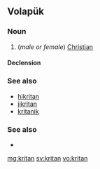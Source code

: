 ==Volapük==

===Noun===
{{vo-noun}}
 
# (''male or female'') [[Christian]]

====Declension====
{{vo-decl-noun}}

===See also===
* [[hikritan]]
* [[jikritan]]
* [[kritanik]]

===See also===
* {{l|vo|kritik}}

[[mg:kritan]]
[[sv:kritan]]
[[vo:kritan]]